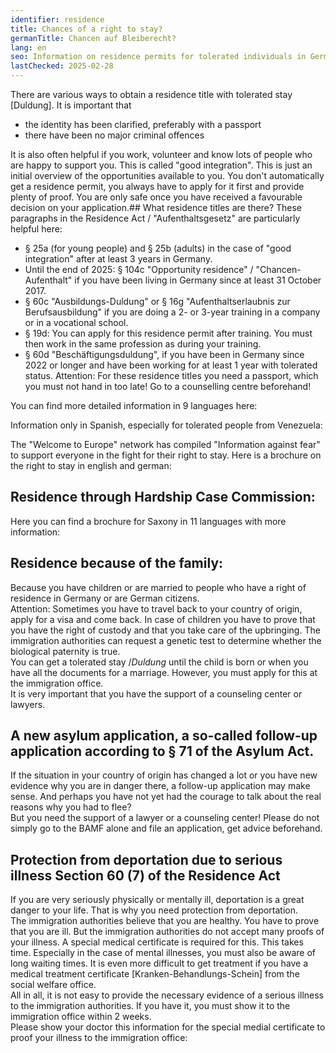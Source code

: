 ```yaml
---
identifier: residence
title: Chances of a right to stay?
germanTitle: Chancen auf Bleiberecht?
lang: en
seo: Information on residence permits for tolerated individuals in Germany – requirements, application procedures, and support options for affected persons.
lastChecked: 2025-02-28 
---
```

There are various ways to obtain a residence title with tolerated stay \[Duldung\]. It is important that

- the identity has been clarified, preferably with a passport
- there have been no major criminal offences

<Block identifier="get-legal-advice" />

It is also often helpful if you work, volunteer and know lots of people who are happy to support you. This is called "good integration". 
This is just an initial overview of the opportunities available to you. You don't automatically get a residence permit, you always have to apply for it first and provide plenty of proof. You are only safe once you have received a favourable decision on your application.## What residence titles are there?
These paragraphs in the Residence Act / "Aufenthaltsgesetz" are particularly helpful here:
- § 25a (for young people) and § 25b (adults) in the case of "good integration" after at least 3 years in Germany. 
- Until the end of 2025: § 104c "Opportunity residence" / "Chancen-Aufenthalt" if you have been living in Germany since at least 31 October 2017. 
- § 60c "Ausbildungs-Duldung" or § 16g "Aufenthaltserlaubnis zur Berufsausbildung" if you are doing a 2- or 3-year training in a company or in a vocational school.
- § 19d: You can apply for this residence permit after training. You must then work in the same profession as during your training.
- § 60d "Beschäftigungsduldung", if you have been in Germany since 2022 or longer and have been working for at least 1 year with tolerated status.
Attention: For these residence titles you need a passport, which you must not hand in too late! Go to a counselling centre beforehand!

You can find more detailed information in 9 languages here:

<ExternalShortLink identifier="handbookgermany_residence"></ExternalShortLink>

Information only in Spanish, especially for tolerated people from Venezuela:

<ExternalShortLink identifier="sfr_residencia"></ExternalShortLink>

The "Welcome to Europe" network has compiled "Information against fear" to support everyone in the fight for their right to stay. Here is a brochure on the right to stay in english and german:

<ExternalShortLink identifier="wcurighttostay"></ExternalShortLink>

## Residence through Hardship Case Commission:

Here you can find a brochure for Saxony in 11 languages with more information:

<ExternalShortLink identifier="saxhfk_hardship"></ExternalShortLink>

## Residence because of the family:

Because you have children or are married to people who have a right of residence in Germany or are German citizens. <br/>
Attention: Sometimes you have to travel back to your country of origin, apply for a visa and come back. In case of children you have to prove that you have the right of custody and that you take care of the upbringing. The immigration authorities can request a genetic test to determine whether the biological paternity is true. <br/>
You can get a tolerated stay /*Duldung* until the child is born or when you have all the documents for a marriage. However, you must apply for this at the immigration office. <br/>
It is very important that you have the support of a counseling center or lawyers.

## A new asylum application, a so-called follow-up application according to § 71 of the Asylum Act.

If the situation in your country of origin has changed a lot or you have new evidence why you are in danger there, a follow-up application may make sense.
And perhaps you have not yet had the courage to talk about the real reasons why you had to flee? <br/>
But you need the support of a lawyer or a counseling center! Please do not simply go to the BAMF alone and file an application, get advice beforehand.

## Protection from deportation due to serious illness Section 60 (7) of the Residence Act

If you are very seriously physically or mentally ill, deportation is a great danger to your life.
That is why you need protection from deportation. <br/>
The immigration authorities believe that you are healthy. You have to prove that you are ill.
But the immigration authorities do not accept many proofs of your illness. A special medical certificate is required for this. This takes time. Especially in the case of mental illnesses, you must also be aware of long waiting times. It is even more difficult to get treatment if you have a medical treatment certificate \[Kranken-Behandlungs-Schein\] from the social welfare office. <br/>
All in all, it is not easy to provide the necessary evidence of a serious illness to the immigration authorities. If you have it, you must show it to the immigration office within 2 weeks. <br/>
Please show your doctor this information for the special medial certificate to proof your illness to the immigration office: <ExternalShortLink identifier="fluechtlingsrat-berlin_attest" lang="en"></ExternalShortLink>
